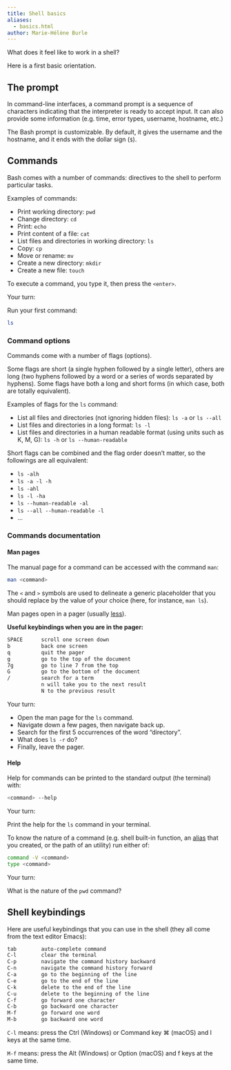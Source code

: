 ```yaml
---
title: Shell basics
aliases:
  - basics.html
author: Marie-Hélène Burle
---
```


:::{.def}

What does it feel like to work in a shell?

Here is a first basic orientation.

:::

## The prompt

In command-line interfaces, a command prompt is a sequence of characters indicating that the interpreter is ready to accept input. It can also provide some information (e.g. time, error types, username, hostname, etc.)

The Bash prompt is customizable. By default, it gives the username and the hostname, and it ends with the dollar sign (`$`).

## Commands

Bash comes with a number of commands: directives to the shell to perform particular tasks.

:::{.example}

Examples of commands:

:::

- Print working directory: `pwd`
- Change directory: `cd`
- Print: `echo`
- Print content of a file: `cat`
- List files and directories in working directory: `ls`
- Copy: `cp`
- Move or rename: `mv`
- Create a new directory: `mkdir`
- Create a new file: `touch`

To execute a command, you type it, then press the `<enter>`.

:::{.exo}

:::{.yourturn}

Your turn:

:::

Run your first command:

```.bash
ls
```

:::

### Command options

Commands come with a number of flags (options).

Some flags are short (a single hyphen followed by a single letter), others are long (two hyphens followed by a word or a series of words separated by hyphens). Some flags have both a long and short forms (in which case, both are totally equivalent).

:::{.example}

Examples of flags for the `ls` command:

:::

- List all files and directories (not ignoring hidden files): `ls -a` or `ls --all`
- List files and directories in a long format: `ls -l`
- List files and directories in a human readable format (using units such as K, M, G): `ls -h` or `ls --human-readable`

Short flags can be combined and the flag order doesn't matter, so the followings are all equivalent:

- `ls -alh`
- `ls -a -l -h`
- `ls -ahl`
- `ls -l -ha`
- `ls --human-readable -al`
- `ls --all --human-readable -l`
- ...

### Commands documentation

#### Man pages

The manual page for a command can be accessed with the command `man`:

```.bash
man <command>
```

:::{.note}

The `<` and `>` symbols are used to delineate a generic placeholder that you should replace by the value of your choice (here, for instance, `man ls`).

:::

:::{.info}

Man pages open in a pager (usually [less](https://en.wikipedia.org/wiki/Less_(Unix))).

**Useful keybindings when you are in the pager:**

```.bash
SPACE      scroll one screen down
b          back one screen
q          quit the pager
g		   go to the top of the document
7g		   go to line 7 from the top
G		   go to the bottom of the document
/		   search for a term
		   n will take you to the next result
		   N to the previous result
```

:::

:::{.exo}

:::{.yourturn}

Your turn:

:::

- Open the man page for the `ls` command.
- Navigate down a few pages, then navigate back up.
- Search for the first 5 occurrences of the word "directory".
- What does `ls -r` do?
- Finally, leave the pager.

:::

#### Help

Help for commands can be printed to the standard output (the terminal) with:

```.bash
<command> --help
```

:::{.exo}

:::{.yourturn}

Your turn:

:::

Print the help for the `ls` command in your terminal.

:::

To know the nature of a command (e.g. shell built-in function, an [alias](intro_aliases.qmd) that you created, or the path of an utility) run either of:

```.bash
command -V <command>
type <command>
```

:::{.exo}

:::{.yourturn}

Your turn:

:::

What is the nature of the `pwd` command?

:::

## Shell keybindings

Here are useful keybindings that you can use in the shell (they all come from the text editor Emacs):

```.bash
tab        auto-complete command
C-l        clear the terminal
C-p        navigate the command history backward
C-n        navigate the command history forward
C-a		   go to the beginning of the line
C-e		   go to the end of the line
C-k		   delete to the end of the line
C-u		   delete to the beginning of the line
C-f		   go forward one character
C-b		   go backward one character
M-f		   go forward one word
M-b		   go backward one word
```

:::{.note}

`C-l` means: press the Ctrl (Windows) or Command key ⌘ (macOS) and l keys at the same time.

`M-f` means: press the Alt (Windows) or Option (macOS) and f keys at the same time.

:::
